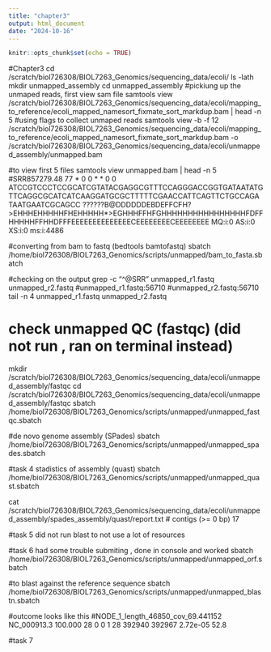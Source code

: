 ```yaml
---
title: "chapter3"
output: html_document
date: "2024-10-16"
---
```


```r
knitr::opts_chunk$set(echo = TRUE)
```

#Chapter3
cd /scratch/biol726308/BIOL7263_Genomics/sequencing_data/ecoli/
ls -lath
mkdir unmapped_assembly
cd unmapped_assembly
#pickiung up the unmaped reads, first view sam file 
samtools view /scratch/biol726308/BIOL7263_Genomics/sequencing_data/ecoli/mapping_to_reference/ecoli_mapped_namesort_fixmate_sort_markdup.bam | head -n 5
#using flags to collect unmaped reads
samtools view -b -f 12 /scratch/biol726308/BIOL7263_Genomics/sequencing_data/ecoli/mapping_to_reference/ecoli_mapped_namesort_fixmate_sort_markdup.bam -o /scratch/biol726308/BIOL7263_Genomics/sequencing_data/ecoli/unmapped_assembly/unmapped.bam

#to view first 5 files 
samtools view unmapped.bam | head -n 5
#SRR857279.48    77      *       0       0       *       *       0       0       ATCCGTCCCTCCGCATCGTATACGAGGCGTTTCCAGGGACCGGTGATAATATGTTCAGGCGCATCATCAAGGATGCGCTTTTTCGAACCATTCAGTTCTGCCAGATAATGAATCGCAGCC        ??????B@DDDDDDEBDEFFCFH?>EHHHEHHHHHFHEHHHHH*>EGHHHFFHFGHHHHHHHHHHHHHHHHFDFFHHHHHFFHHDFFFEEEEEEEEEEEEEECEEEEEEEECEEEEEEEE        MQ:i:0  AS:i:0  XS:i:0 ms:i:4486

#converting from bam to fastq (bedtools bamtofastq)
sbatch /home/biol726308/BIOL7263_Genomics/scripts/unmapped/bam_to_fasta.sbatch

#checking on the output
grep -c "^@SRR" unmapped_r1.fastq unmapped_r2.fastq 
#unmapped_r1.fastq:56710
#unmapped_r2.fastq:56710
tail -n 4 unmapped_r1.fastq unmapped_r2.fastq

# check unmapped QC (fastqc) (did not run , ran on terminal instead)

mkdir /scratch/biol726308/BIOL7263_Genomics/sequencing_data/ecoli/unmapped_assembly/fastqc
cd /scratch/biol726308/BIOL7263_Genomics/sequencing_data/ecoli/unmapped_assembly/fastqc
sbatch /home/biol726308/BIOL7263_Genomics/scripts/unmapped/unmapped_fastqc.sbatch

#de novo genome assembly (SPades)
sbatch /home/biol726308/BIOL7263_Genomics/scripts/unmapped/unmapped_spades.sbatch

#task 4 stadistics of assembly (quast)
sbatch /home/biol726308/BIOL7263_Genomics/scripts/unmapped/unmapped_quast.sbatch

cat /scratch/biol726308/BIOL7263_Genomics/sequencing_data/ecoli/unmapped_assembly/spades_assembly/quast/report.txt
# contigs (>= 0 bp)         17

#task 5
did not run blast to not use a lot of resources

#task 6 had some trouble submiting , done in console and worked
sbatch 	/home/biol726308/BIOL7263_Genomics/scripts/unmapped/unmapped_orf.sbatch

#to blast against the reference sequence 
sbatch 	/home/biol726308/BIOL7263_Genomics/scripts/unmapped/unmapped_blastn.sbatch

#outcome looks like this
#NODE_1_length_46850_cov_69.441152	NC_000913.3	100.000	28	0	0	1	28	392940	392967	2.72e-05	52.8

#task 7
